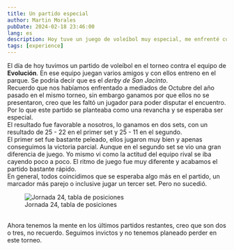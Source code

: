 ```yaml
---
title: Un partido especial
author: Martin Morales
pubDate: 2024-02-18 23:46:00
lang: es
description: Hoy tuve un juego de voleíbol muy especial, me enfrenté con personas que aprecio mucho, lamentablemente el marcador no fue el mejor para...
tags: [experience]
---
```


El día de hoy tuvimos un partido de voleíbol en el torneo contra el equipo de **Evolución**. En ese equipo juegan varios amigos y con ellos entreno en el parque. Se podría decir que es el _derby de San Jacinto_.
<br />
Recuerdo que nos habíamos enfrentado a mediados de Octubre del año pasado en el mismo torneo, sin embargo ganamos por que ellos no se presentaron, creo que les faltó un jugador para poder disputar el encuentro. Por lo que este partido se planteaba como una revancha y se esperaba ser especial.
<br />
El resultado fue favorable a nosotros, lo ganamos en dos sets, con un resultado de 25 - 22 en el primer set y 25 - 11 en el segundo.
<br />
El primer set fue bastante peleado, ellos jugaron muy bien y apenas conseguimos la victoria parcial. Aunque en el segundo set se vio una gran diferencia de juego. Yo mismo vi como la actitud del equipo rival se iba cayendo poco a poco. El ritmo de juego fue muy diferente y acabamos el partido bastante rápido.
<br />
En general, todos coincidimos que se esperaba algo más en el partido, un marcador más parejo o inclusive jugar un tercer set. Pero no sucedió.
<br />
<figure class="m-o" data-template="with">
  <div class="m-m">
    <img
      src="/public/images/posts/jalisco-cup-standing-feb-2024.webp"
      alt="Jornada 24, tabla de posiciones"
      class="img"
      loading="lazy"
      style="aspect-ratio: 720 / 944;"
    />
  </div>
  <figcaption>Jornada 24, tabla de posiciones</figcaption>
</figure>
<br />
Ahora tenemos la mente en los últimos partidos restantes, creo que son dos o tres, no recuerdo. Seguimos invictos y no tenemos planeado perder en este torneo.
